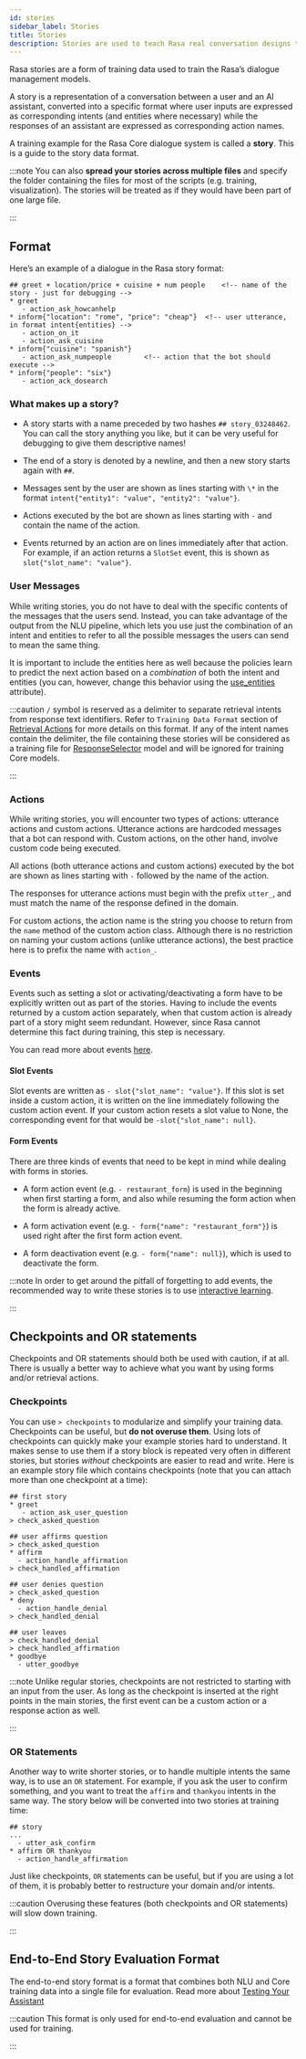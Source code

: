```yaml
---
id: stories
sidebar_label: Stories
title: Stories
description: Stories are used to teach Rasa real conversation designs to learn from providing the basis for a scalable machine learning dialogue management.
---
```


Rasa stories are a form of training data used to train the Rasa’s dialogue management models.

A story is a representation of a conversation between a user and an AI assistant, converted into a specific format where user inputs are expressed as corresponding intents (and entities where necessary) while the responses of an assistant are expressed as corresponding action names.

A training example for the Rasa Core dialogue system is called a **story**.
This is a guide to the story data format.

:::note
You can also **spread your stories across multiple files** and specify the
folder containing the files for most of the scripts (e.g. training,
visualization). The stories will be treated as if they would have
been part of one large file.

:::

## Format

Here’s an example of a dialogue in the Rasa story format:

```story
## greet + location/price + cuisine + num people    <!-- name of the story - just for debugging -->
* greet
   - action_ask_howcanhelp
* inform{"location": "rome", "price": "cheap"}  <!-- user utterance, in format intent{entities} -->
   - action_on_it
   - action_ask_cuisine
* inform{"cuisine": "spanish"}
   - action_ask_numpeople        <!-- action that the bot should execute -->
* inform{"people": "six"}
   - action_ack_dosearch
```

### What makes up a story?

* A story starts with a name preceded by two hashes `## story_03248462`.
  You can call the story anything you like, but it can be very useful for
  debugging to give them descriptive names!

* The end of a story is denoted by a newline, and then a new story
  starts again with `##`.

* Messages sent by the user are shown as lines starting with `\*`
  in the format `intent{"entity1": "value", "entity2": "value"}`.

* Actions executed by the bot are shown as lines starting with `-`
  and contain the name of the action.

* Events returned by an action are on lines immediately after that action.
  For example, if an action returns a `SlotSet` event, this is shown as
  `slot{"slot_name": "value"}`.

### User Messages

While writing stories, you do not have to deal with the specific contents of
the messages that the users send. Instead, you can take advantage of the output
from the NLU pipeline, which lets you use just the combination of an intent and
entities to refer to all the possible messages the users can send to mean the
same thing.

It is important to include the entities here as well because the policies learn
to predict the next action based on a *combination* of both the intent and
entities (you can, however, change this behavior using the
[use_entities](./domains.mdx#use-entities) attribute).

:::caution
`/` symbol is reserved as a delimiter to separate retrieval intents from response text identifiers.
Refer to `Training Data Format` section of [Retrieval Actions](./retrieval-actions.mdx) for more details on this format.
If any of the intent names contain the delimiter, the file containing these stories will be considered as a training
file for [ResponseSelector](../nlu/components.mdx#response-selector) model and will be ignored for training Core models.

:::

### Actions

While writing stories, you will encounter two types of actions: utterance actions
and custom actions. Utterance actions are hardcoded messages that a bot can respond
with. Custom actions, on the other hand, involve custom code being executed.

All actions (both utterance actions and custom actions) executed by the bot are shown
as lines starting with `-` followed by the name of the action.

The responses for utterance actions must begin with the prefix `utter_`, and must match the name
of the response defined in the domain.

For custom actions, the action name is the string you choose to return from
the `name` method of the custom action class. Although there is no restriction
on naming your custom actions (unlike utterance actions), the best practice here is to
prefix the name with `action_`.

### Events

Events such as setting a slot or activating/deactivating a form have to be
explicitly written out as part of the stories. Having to include the events
returned by a custom action separately, when that custom action is already
part of a story might seem redundant. However, since Rasa cannot
determine this fact during training, this step is necessary.

You can read more about events [here](../api/events.mdx).

#### Slot Events

Slot events are written as `- slot{"slot_name": "value"}`. If this slot is set
inside a custom action, it is written on the line immediately following the
custom action event. If your custom action resets a slot value to None, the
corresponding event for that would be `-slot{"slot_name": null}`.

#### Form Events

There are three kinds of events that need to be kept in mind while dealing with
forms in stories.

* A form action event (e.g. `- restaurant_form`) is used in the beginning when first starting a form, and also while resuming the form action when the form is already active.

* A form activation event (e.g. `- form{"name": "restaurant_form"}`) is used right after the first form action event.

* A form deactivation event (e.g. `- form{"name": null}`), which is used to deactivate the form.

:::note
In order to get around the pitfall of forgetting to add events, the recommended
way to write these stories is to use [interactive learning](./interactive-learning.mdx).

:::

## Checkpoints and OR statements

Checkpoints and OR statements should both be used with caution, if at all.
There is usually a better way to achieve what you want by using forms and/or
retrieval actions.

### Checkpoints

You can use `> checkpoints` to modularize and simplify your training
data. Checkpoints can be useful, but **do not overuse them**. Using
lots of checkpoints can quickly make your example stories hard to
understand. It makes sense to use them if a story block is repeated
very often in different stories, but stories *without* checkpoints
are easier to read and write. Here is an example story file which
contains checkpoints (note that you can attach more than one checkpoint
at a time):

```story
## first story
* greet
   - action_ask_user_question
> check_asked_question

## user affirms question
> check_asked_question
* affirm
  - action_handle_affirmation
> check_handled_affirmation

## user denies question
> check_asked_question
* deny
  - action_handle_denial
> check_handled_denial

## user leaves
> check_handled_denial
> check_handled_affirmation
* goodbye
  - utter_goodbye
```

:::note
Unlike regular stories, checkpoints are not restricted to starting with an
input from the user. As long as the checkpoint is inserted at the right points
in the main stories, the first event can be a custom action or a response action
as well.

:::

### OR Statements

Another way to write shorter stories, or to handle multiple intents
the same way, is to use an `OR` statement. For example, if you ask
the user to confirm something, and you want to treat the `affirm`
and `thankyou` intents in the same way. The story below will be
converted into two stories at training time:

```story
## story
...
  - utter_ask_confirm
* affirm OR thankyou
  - action_handle_affirmation
```

Just like checkpoints, `OR` statements can be useful, but if you are using a
lot of them, it is probably better to restructure your domain and/or intents.

:::caution
Overusing these features (both checkpoints and OR statements)
will slow down training.

:::

## End-to-End Story Evaluation Format

The end-to-end story format is a format that combines both NLU and Core training data
into a single file for evaluation. Read more about [Testing Your Assistant](../user-guide/testing-your-assistant.mdx)

:::caution
This format is only used for end-to-end evaluation and cannot be used for training.

:::
